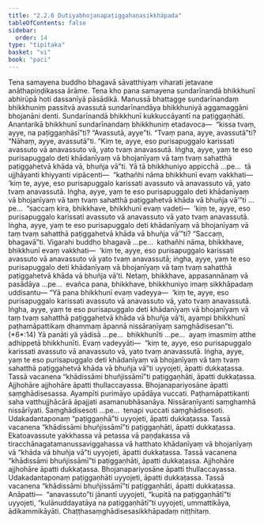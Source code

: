 ```yaml
---
title: "2.2.6 Dutiyabhojanapaṭiggahaṇasikkhāpada"
tableOfContents: false
sidebar:
  order: 14
type: "tipitaka"
basket: "vi"
book: "paci"
---
```



<DynamicBreadcrumb />

<Division number="704" book="paci" bookNo="2" page="301">

<Paragraph number="2310" book="paci">
Tena samayena buddho bhagavā sāvatthiyaṃ viharati jetavane anāthapiṇḍikassa ārāme. Tena kho pana samayena sundarīnandā bhikkhunī abhirūpā hoti dassanīyā pāsādikā. Manussā bhattagge sundarīnandaṃ bhikkhuniṃ passitvā avassutā sundarīnandāya bhikkhuniyā aggamaggāni bhojanāni denti. Sundarīnandā bhikkhunī kukkuccāyantī na paṭiggaṇhāti. Anantarikā bhikkhunī sundarīnandaṃ bhikkhuniṃ etadavoca—  “kissa tvaṃ, ayye, na paṭiggaṇhāsī”ti? “Avassutā, ayye”ti. “Tvaṃ pana, ayye, avassutā”ti? “Nāhaṃ, ayye, avassutā”ti. “Kiṃ te, ayye, eso purisapuggalo karissati avassuto vā anavassuto vā, yato tvaṃ anavassutā. Iṅgha, ayye, yaṃ te eso purisapuggalo deti khādanīyaṃ vā bhojanīyaṃ vā taṃ tvaṃ sahatthā paṭiggahetvā khāda vā, bhuñja vā”ti.
</Paragraph>

<Paragraph number="2311" book="paci">
Yā tā bhikkhuniyo appicchā …pe…  tā ujjhāyanti khiyyanti vipācenti—  “kathañhi nāma bhikkhunī evaṃ vakkhati—  ‘kiṃ te, ayye, eso purisapuggalo karissati avassuto vā anavassuto vā, yato tvaṃ anavassutā. Iṅgha, ayye, yaṃ te eso purisapuggalo deti khādanīyaṃ vā bhojanīyaṃ vā taṃ tvaṃ sahatthā paṭiggahetvā khāda vā bhuñja vā’”ti …pe…  “saccaṃ kira, bhikkhave, bhikkhunī evaṃ vadeti—  ‘kiṃ te, ayye, eso purisapuggalo karissati avassuto vā anavassuto vā yato tvaṃ anavassutā. Iṅgha, ayye, yaṃ te eso purisapuggalo deti khādanīyaṃ vā bhojanīyaṃ vā taṃ tvaṃ sahatthā paṭiggahetvā khāda vā bhuñja vā’”ti? “Saccaṃ, bhagavā”ti. Vigarahi buddho bhagavā …pe…  kathañhi nāma, bhikkhave, bhikkhunī evaṃ vakkhati—  ‘kiṃ te, ayye, eso purisapuggalo karissati avassuto vā anavassuto vā yato tvaṃ anavassutā; iṅgha, ayye, yaṃ te eso purisapuggalo deti khādanīyaṃ vā bhojanīyaṃ vā taṃ tvaṃ sahatthā paṭiggahetvā khāda vā bhuñja vā’ti. Netaṃ, bhikkhave, appasannānaṃ vā pasādāya …pe…  evañca pana, bhikkhave, bhikkhuniyo imaṃ sikkhāpadaṃ uddisantu—
</Paragraph>

</Division>
<Division number="705" book="paci" bookNo="2" page="302">

<Paragraph number="2312" book="paci">
<Emphasis>“Yā pana bhikkhunī evaṃ vadeyya—  ‘kiṃ te, ayye, eso purisapuggalo karissati avassuto vā anavassuto vā, yato tvaṃ anavassutā. Iṅgha, ayye, yaṃ te eso purisapuggalo deti khādanīyaṃ vā bhojanīyaṃ vā taṃ tvaṃ sahatthā paṭiggahetvā khāda vā bhuñja vā’ti, ayampi bhikkhunī paṭhamāpattikaṃ dhammaṃ āpannā nissāraṇīyaṃ saṃghādisesan”</Emphasis>ti. (*6*:<Emphasis>14</Emphasis>)
</Paragraph>

</Division>
<Division number="706" book="paci" bookNo="2" page="302">

<Paragraph number="2313" book="paci">
<Emphasis>Yā panā</Emphasis>ti yā yādisā …pe…  <Emphasis>bhikkhunī</Emphasis>ti …pe…  ayaṃ imasmiṃ atthe adhippetā bhikkhunīti.
</Paragraph>

<Paragraph number="2314" book="paci">
<Emphasis>Evaṃ vadeyyā</Emphasis>ti—  “kiṃ te, ayye, eso purisapuggalo karissati avassuto vā anavassuto vā, yato tvaṃ anavassutā. Iṅgha, ayye, yaṃ te eso purisapuggalo deti khādanīyaṃ vā bhojanīyaṃ vā taṃ tvaṃ sahatthā paṭiggahetvā khāda vā bhuñja vā”ti uyyojeti, āpatti dukkaṭassa. Tassā vacanena “khādissāmi bhuñjissāmī”ti paṭiggaṇhāti, āpatti dukkaṭassa. Ajjhohāre ajjhohāre āpatti thullaccayassa. Bhojanapariyosāne āpatti saṃghādisesassa.
</Paragraph>

<Paragraph number="2315" book="paci">
<Emphasis>Ayampī</Emphasis>ti purimāyo upādāya vuccati.
</Paragraph>

<Paragraph number="2316" book="paci">
<Emphasis>Paṭhamāpattikan</Emphasis>ti saha vatthujjhācārā āpajjati asamanubhāsanāya.
</Paragraph>

<Paragraph number="2317" book="paci">
<Emphasis>Nissāraṇīyan</Emphasis>ti saṃghamhā nissārīyati.
</Paragraph>

<Paragraph number="2318" book="paci">
<Emphasis>Saṃghādiseso</Emphasis>ti …pe…  tenapi vuccati saṃghādisesoti.
</Paragraph>

<Paragraph number="2319" book="paci">
Udakadantaponaṃ “paṭiggaṇhā”ti uyyojeti, āpatti dukkaṭassa. Tassā vacanena “khādissāmi bhuñjissāmī”ti paṭiggaṇhāti, āpatti dukkaṭassa.
</Paragraph>

</Division>
<Division number="707" book="paci" bookNo="2" page="303">

<Paragraph number="2320" book="paci">
Ekatoavassute yakkhassa vā petassa vā paṇḍakassa vā tiracchānagatamanussaviggahassa vā hatthato khādanīyaṃ vā bhojanīyaṃ vā “khāda vā bhuñja vā”ti uyyojeti, āpatti dukkaṭassa. Tassā vacanena “khādissāmi bhuñjissāmī”ti paṭiggaṇhāti, āpatti dukkaṭassa. Ajjhohāre ajjhohāre āpatti dukkaṭassa. Bhojanapariyosāne āpatti thullaccayassa. Udakadantaponaṃ paṭiggaṇhāti uyyojeti, āpatti dukkaṭassa. Tassā vacanena “khādissāmi bhuñjissāmī”ti paṭiggaṇhāti, āpatti dukkaṭassa.
</Paragraph>

</Division>
<Division number="708" book="paci" bookNo="2" page="303">

<Paragraph number="2321" book="paci">
Anāpatti—  “anavassuto”ti jānantī uyyojeti, “kupitā na paṭiggaṇhātī”ti uyyojeti, “kulānuddayatāya na paṭiggaṇhātī”ti uyyojeti, ummattikāya, ādikammikāyāti.

</Paragraph>
</Division>

<Paragraph number="2322" type="center" book="paci">
Chaṭṭhasaṃghādisesasikkhāpadaṃ niṭṭhitaṃ.
</Paragraph>